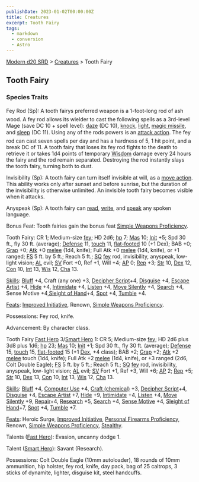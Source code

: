 ```yaml
---
publishDate: 2023-01-02T00:00:00Z
title: Creatures
excerpt: Tooth Fairy
tags:
  - markdown
  - conversion
  - Astro
---
```


[Modern d20 SRD](/#modernD20) > [Creatures](modern-d20-srd-creatures-index) > Tooth Fairy

## Tooth Fairy

### Species Traits

Fey Rod (Sp): A tooth fairys preferred weapon is a 1-foot-long rod of ash
wood. A fey rod allows its wielder to cast the following spells as a 3rd-level Mage (save DC 10 + spell level): [daze](modern-d20-srd-fx-daze) (DC 10), [knock](modern-d20-srd-fx-knock), [light](modern-d20-srd-fx-light), [magic missile](modern-d20-srd-fx-magic-missile), and [sleep](modern-d20-srd-fx-sleep) (DC 11). Using any of the rods
powers is an [attack action](modern-d20-srd-combat-attack-actions). The fey rod can cast seven spells per day and has
a hardness of 5, 1 hit point, and a break DC of 11. A tooth fairy that loses
its fey rod fights to the death to retrieve it or takes 1d4 points of temporary [Wisdom](modern-d20-srd-basics-ability-scores) damage every 24 hours the fairy and the rod remain separated. Destroying the rod instantly slays the tooth fairy, turning both to dust.

Invisibility (Sp): A tooth fairy can turn itself invisible at will, as a [move action](modern-d20-srd-combat-move-actions). This ability works only after sunset and before sunrise, but the duration of the invisibility is otherwise unlimited. An invisible tooth fairy becomes visible when it attacks.

Anyspeak (Sp): A tooth fairy can [read](modern-d20-srd-skills-read-write-language), [write](modern-d20-srd-skills-read-write-language),
and [speak](modern-d20-srd-skills-speak-language) any spoken language.

Bonus Feat: Tooth fairies gain the bonus feat [Simple Weapons Proficiency](modern-d20-srd-feats-simple-weapons-proficiency).

Tooth Fairy: CR 1; Medium-size [fey](modern-d20-srd-creature-types-fey); HD 2d6; [hp](modern-d20-srd-combat-hit-points) 7; [Mas](modern-d20-srd-creatures-creature-overview) 10; [Init](modern-d20-srd-combat-initiative) +5; Spd 30 ft., fly 30 ft. (average); [Defense](modern-d20-srd-combat-defense) 11, [touch](modern-d20-srd-combat-attack-actions) 11, [flat-footed](modern-d20-srd-combat-surprise) 10 (+1 Dex); BAB +0; [Grap](modern-d20-srd-combat-grapple) +0; [Atk](modern-d20-srd-combat-attack-roll) +0 [melee](modern-d20-srd-combat-attack-roll) (1d4, knife); Full Atk +0 [melee](modern-d20-srd-combat-attack-roll) (1d4, knife), or +1 ranged; [FS](modern-d20-srd-creatures-creature-overview) 5 ft. by 5 ft.; Reach 5 ft.; [SQ](modern-d20-srd-creatures-creature-overview) [fey](modern-d20-srd-creature-types-fey) rod, invisibility, anyspeak, low-light vision; [AL](modern-d20-srd-basics-allegiances) evil; [SV](modern-d20-srd-basics-saving-throws) Fort +0, Ref +1, Will +4; [AP](modern-d20-srd-creatures-creature-overview) 0; [Rep](modern-d20-srd-creatures-creature-overview) +3; [Str](modern-d20-srd-basics-ability-scores) 10, [Dex](modern-d20-srd-basics-ability-scores) 12, [Con](modern-d20-srd-basics-ability-scores) 10, [Int](modern-d20-srd-basics-ability-scores) 13, [Wis](modern-d20-srd-basics-ability-scores) 12, [Cha](modern-d20-srd-basics-ability-scores) 13.

[Skills](modern-d20-srd-skills-index): [Bluff](modern-d20-srd-skills-bluff) +4, Craft (any one) +3, [Decipher Script](modern-d20-srd-skills-decipher-script)+4, [Disguise](modern-d20-srd-skills-disguise) +4, [Escape Artist](modern-d20-srd-skills-escape-artist) +4, [Hide](modern-d20-srd-skills-hide) +4, [Intimidate](modern-d20-srd-skills-intimidate) +4, [Listen](modern-d20-srd-skills-listen) +4, [Move Silently](modern-d20-srd-skills-move-silently) +4, [Search](modern-d20-srd-skills-search) +4, Sense Motive +4,[Sleight of Hand](modern-d20-srd-skills-sleight-of-hand)+4, [Spot](modern-d20-srd-skills-spot) +4, [Tumble](modern-d20-srd-skills-tumble) +4.

[Feats](modern-d20-srd-feats-index): [Improved Initiative](modern-d20-srd-feats-improved-initiative), Renown, [Simple Weapons Proficiency](modern-d20-srd-feats-simple-weapons-proficiency).

Possessions: Fey rod, knife.

Advancement: By character class.

Tooth Fairy [Fast Hero](modern-d20-srd-classes-basic-fast-hero) 3/[Smart Hero](modern-d20-srd-classes-basic-smart-hero) 1: CR 5; Medium-size [fey](modern-d20-srd-creature-types-fey); HD 2d6 plus 3d8 plus 1d6; [hp](modern-d20-srd-combat-hit-points) 23; [Mas](modern-d20-srd-creatures-creature-overview) 10; [Init](modern-d20-srd-combat-initiative) +1; Spd 30 ft., fly 30 ft. (average); [Defense](modern-d20-srd-combat-defense) 15, [touch](modern-d20-srd-combat-attack-actions) 15, [flat-footed](modern-d20-srd-combat-surprise) 15 (+1 [Dex](modern-d20-srd-basics-ability-scores), +4 class); BAB +2; [Grap](modern-d20-srd-combat-grapple) +2; [Atk](modern-d20-srd-combat-attack-roll) +2 [melee](modern-d20-srd-combat-attack-roll) touch (1d4, knife); Full Atk +2 [melee](modern-d20-srd-combat-attack-roll) (1d4, knife), or +3 ranged (2d6, Colt Double Eagle); [FS](modern-d20-srd-creatures-creature-overview) 5 ft. by 5 ft.; Reach 5 ft.; [SQ](modern-d20-srd-creatures-creature-overview) [fey](modern-d20-srd-creature-types-fey) rod, invisibility, anyspeak, low-light vision; [AL](modern-d20-srd-basics-allegiances) evil; [SV](modern-d20-srd-basics-saving-throws) Fort +1, Ref +3, Will +6; [AP](modern-d20-srd-creatures-creature-overview) 2; [Rep](modern-d20-srd-creatures-creature-overview) +5; [Str](modern-d20-srd-basics-ability-scores) 10, [Dex](modern-d20-srd-basics-ability-scores) 13, [Con](modern-d20-srd-basics-ability-scores) 10, [Int](modern-d20-srd-basics-ability-scores) 13, [Wis](modern-d20-srd-basics-ability-scores) 12, [Cha](modern-d20-srd-basics-ability-scores) 13.

[Skills](modern-d20-srd-skills-index): [Bluff](modern-d20-srd-skills-bluff) +4, [Computer Use](modern-d20-srd-skills-computer-use) +4, [Craft (chemical)](modern-d20-srd-skills-craft-chemical) +3, [Decipher Script](modern-d20-srd-skills-decipher-script)+4, [Disguise](modern-d20-srd-skills-disguise) +4, [Escape Artist](modern-d20-srd-skills-escape-artist) +7, [Hide](modern-d20-srd-skills-hide) +9, [Intimidate](modern-d20-srd-skills-intimidate) +4, [Listen](modern-d20-srd-skills-listen) +4, [Move Silently](modern-d20-srd-skills-move-silently) +9, [Repair](modern-d20-srd-skills-repair)+4, [Research](modern-d20-srd-skills-research) +5, [Search](modern-d20-srd-skills-search) +4, [Sense Motive](modern-d20-srd-skills-sense-motive) +4, [Sleight of Hand](modern-d20-srd-skills-sleight-of-hand)+7, [Spot](modern-d20-srd-skills-spot) +4, [Tumble](modern-d20-srd-skills-tumble) +7.

[Feats](modern-d20-srd-feats-index): Heroic Surge, [Improved Initiative](modern-d20-srd-feats-improved-initiative), [Personal Firearms Proficiency](modern-d20-srd-feats-personal-firearms-proficiency), Renown, [Simple Weapons Proficiency](modern-d20-srd-feats-simple-weapons-proficiency), [Stealthy](modern-d20-srd-feats-stealthy).

Talents ([Fast Hero](modern-d20-srd-classes-basic-fast-hero)): Evasion, uncanny dodge 1.

Talent ([Smart Hero](modern-d20-srd-classes-basic-smart-hero)): Savant (Research).

Possessions: Colt Double Eagle (10mm autoloader), 18 rounds of 10mm ammunition,
hip holster, fey rod, knife, day pack, bag of 25 caltrops, 3 sticks of dynamite, lighter, disguise kit, steel handcuffs.
